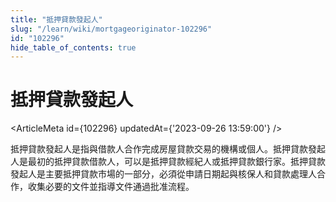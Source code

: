 ```yaml
---
title: "抵押貸款發起人"
slug: "/learn/wiki/mortgageoriginator-102296"
id: "102296"
hide_table_of_contents: true
---
```



# 抵押貸款發起人

<ArticleMeta id={102296} updatedAt={'2023-09-26 13:59:00'} />
<div className='border-solid border-b border-t-0 my-4 border-[var(--ifm-color-gray-300)]' />

抵押貸款發起人是指與借款人合作完成房屋貸款交易的機構或個人。抵押貸款發起人是最初的抵押貸款借款人，可以是抵押貸款經紀人或抵押貸款銀行家。抵押貸款發起人是主要抵押貸款市場的一部分，必須從申請日期起與核保人和貸款處理人合作，收集必要的文件並指導文件通過批准流程。
